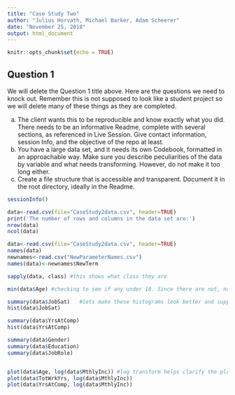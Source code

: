 ---
title: "Case Study Two"
author: "Julius Horvath, Michael Barker, Adam Scheerer"
date: "November 25, 2018"
output: html_document
---

```{r setup, include=FALSE}
knitr::opts_chunk$set(echo = TRUE)
```

## Question 1 

We will delete the Question 1 title above. Here are the questions we need to knock out. Remember this is not supposed to look like a student project so we will delete many of these things as they are completed.

a.	The client wants this to be reproducible and know exactly what you did.  There needs to be an informative Readme, complete with several sections, as referenced in Live Session.  Give contact information, session Info, and the objective of the repo at least.  
b.	You have a large data set, and it needs its own Codebook, formatted in an approachable way.  Make sure you describe peculiarities of the data by variable and what needs transforming.  However, do not make it too long either.
c.	Create a file structure that is accessible and transparent.  Document it in the root directory, ideally in the Readme.

```{r 1A, echo=TRUE}
sessionInfo()

```


```{r 2A, echo=TRUE}
data<-read.csv(file="CaseStudy2data.csv", header=TRUE)
print('The number of rows and columns in the data set are:')
nrow(data)
ncol(data)
```

```{r 2B, echo=TRUE}
data<-read.csv(file="CaseStudy2data.csv", header=TRUE)
names(data)
newnames<-read.csv("NewParameterNames.csv")
names(data)<-newnames$NewTerm
```
```{r 2D, echo=TRUE}
sapply(data, class) #this shows what class they are
```


```{r 3A, echo=TRUE}
min(data$Age) #checking to see if any under 18. Since there are not, no need to remove at this point. 
```
```{r 3B, echo=TRUE}
summary(data$JobSat)   #lets make these histograms look better and supply commentary on them.
hist(data$JobSat)

summary(data$YrsAtComp)
hist(data$YrsAtComp)
```

```{r 3C, echo=TRUE}
summary(data$Gender)
summary(data$Education)
summary(data$JobRole)
```

```{r 4B, echo=TRUE}

```

```{r 4C, echo=TRUE}
plot(data$Age, log(data$MthlyInc)) #log transform helps clarify the plots. There appears to be a relationship between age and monthly income, however age is really just a proxy for things like experience or time at a company/in the workforce. plotting those you get a much stronger relationship. 
plot(data$TotWrkYrs, log(data$MthlyInc))
plot(data$YrsAtComp, log(data$MthlyInc))
```

```{r 4D, echo=TRUE}

```